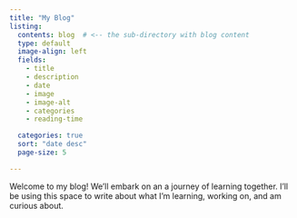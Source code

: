 ```yaml
---
title: "My Blog"
listing:
  contents: blog  # <-- the sub-directory with blog content
  type: default
  image-align: left
  fields: 
    - title
    - description
    - date
    - image
    - image-alt
    - categories
    - reading-time

  categories: true
  sort: "date desc"
  page-size: 5

---
```


Welcome to my blog! We'll embark on an a journey of learning together. I'll be using this space to write about what I'm learning, working on, and am curious about.